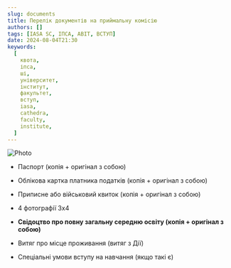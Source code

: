 ```yaml
---
slug: documents
title: Перелік документів на приймальну комісію
authors: []
tags: [IASA SC, ІПСА, ABIT, ВСТУП]
date: 2024-08-04T21:30
keywords:
  [
    квота,
    іпса,
    ші,
    університет,
    інститут,
    факультет,
    вступ,
    iasa,
    cathedra,
    faculty,
    institute,
  ]
---
```


![Photo](./photo.png)

+ Паспорт (копія + оригінал з собою)

+ Облікова картка платника податків (копія + оригінал з собою)

+ Приписне або військовий квиток (копія + оригінал з собою)

+ 4 фотографії 3х4

+ **Свідоцтво про повну загальну середню освіту (копія + оригінал з собою)**

+ Витяг про місце проживання (витяг з Дії)

+ Спеціальні умови вступу на навчання (якщо такі є)




